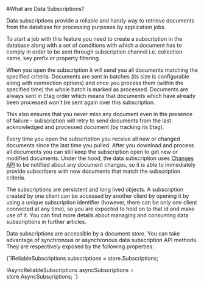 
#What are Data Subscriptions?

Data subscriptions provide a reliable and handy way to retrieve documents from the database for processing purposes by application jobs.

To start a job with this feature you need to create a subscription in the database along with a set of conditions with which a document has to comply in order to be sent through subscription channel i.e. collection name, key prefix or property filtering.

When you open the subscription it will send you all documents matching the specified criteria. Documents are sent in batches (its size is configurable along with connection options) and once you process them (within the specified time) the whole batch is marked as processed. Documents are always sent in Etag order which means that documents which have already been processed won't be sent again over this subscription.

This also ensures that you never miss any document even in the presence of failure - subscription will retry to send documents from the last acknowledged and processed document (by tracking its Etag).

Every time you open the subscription you receive all new or changed documents since the last time you pulled. After you download and process all documents you can still keep the subscription open to get new or modified documents. Under the hood, the data subscription uses [Changes API](../changes/what-is-changes-api.mdx) to be notified about any document changes, so it is able to immediately provide subscribers with new documents that match the subscription criteria.

The subscriptions are persistent and long lived objects. A subscription created by one client can be accessed by another client by opening it by using a unique subscription identifier (however, there can be only one client connected at any time), so you are expected to hold on to that id and make use of it. You can find more details about managing and consuming data subscriptions in further articles.


Data subscriptions are accessible by a document store. You can take advantage of synchronous or asynchronous data subscription API methods. They are respectively exposed by the following properties:

<TabItem value="accessing_subscriptions" label="accessing_subscriptions">
<CodeBlock language="csharp">
{`IReliableSubscriptions subscriptions = store.Subscriptions;

IAsyncReliableSubscriptions asyncSubscriptions = store.AsyncSubscriptions;
`}
</CodeBlock>
</TabItem>

